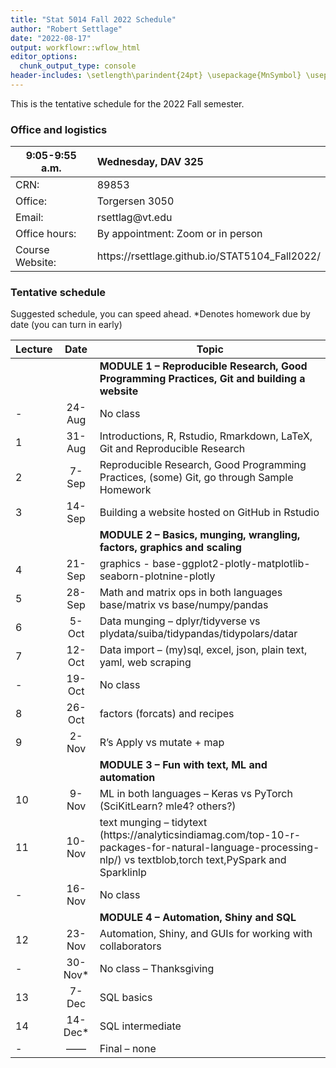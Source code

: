 ```yaml
---
title: "Stat 5014 Fall 2022 Schedule"
author: "Robert Settlage"
date: "2022-08-17"
output: workflowr::wflow_html
editor_options:
  chunk_output_type: console
header-includes: \setlength\parindent{24pt} \usepackage{MnSymbol} \usepackage{mathrsfs}
---
```


This is the tentative schedule for the 2022 Fall semester.
  
### Office and logistics

9:05-9:55 a.m.  Wednesday, DAV 325
--------------  ---------------------------------------
CRN:            89853  
Office:         Torgersen 3050
Email:          rsettlag@vt.edu
Office hours:   By appointment: Zoom or in person
Course Website: https://rsettlage.github.io/STAT5104_Fall2022/
--------------  ---------------------------------------

### Tentative schedule

Suggested schedule, you can speed ahead.
*Denotes homework due by date (you can turn in early)

|Lecture | Date      | Topic
|--------|:---------:|------------------------------------------------------------------ 
|        |           | **MODULE 1 -- Reproducible Research, Good Programming Practices, Git and building a website**  
|-       | 24-Aug    | No class  
|1       | 31-Aug    | Introductions, R, Rstudio, Rmarkdown, LaTeX, Git and Reproducible Research  
|2	     |  7-Sep    | Reproducible Research, Good Programming Practices, (some) Git, go through Sample Homework  
|3	     | 14-Sep    | Building a website hosted on GitHub in Rstudio  
|        |           | **MODULE 2 -- Basics, munging, wrangling, factors, graphics and scaling**
|4	     | 21-Sep    | graphics - base-ggplot2-plotly-matplotlib-seaborn-plotnine-plotly 
|5	     | 28-Sep    | Math and matrix ops in both languages base/matrix vs base/numpy/pandas  
|6	     |  5-Oct    | Data munging -- dplyr/tidyverse vs plydata/suiba/tidypandas/tidypolars/datar  
|7	     | 12-Oct    | Data import -- (my)sql, excel, json, plain text, yaml, web scraping
|-       | 19-Oct    | No class  
|8	     | 26-Oct    | factors (forcats) and recipes  
|9	     |  2-Nov    | R's Apply vs mutate + map  
|        |           | **MODULE 3 -- Fun with text, ML and automation**  
|10	     |  9-Nov    | ML in both languages -- Keras vs PyTorch (SciKitLearn?  mle4? others?) 
|11	     | 10-Nov    | text munging -- tidytext (https://analyticsindiamag.com/top-10-r-packages-for-natural-language-processing-nlp/) vs textblob,torch text,PySpark and Sparklinlp   
|- 	     | 16-Nov    | No class  
|        |           | **MODULE 4 -- Automation, Shiny and SQL**  
|12	     | 23-Nov    | Automation, Shiny, and GUIs for working with collaborators  
|-	     | 30-Nov*   | No class -- Thanksgiving  
|13	     |  7-Dec    | SQL basics  
|14	     | 14-Dec*   | SQL intermediate    
|-       | ------    | Final -- none  


